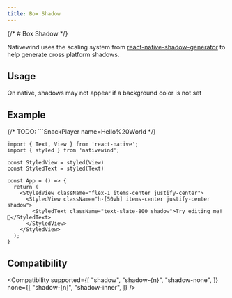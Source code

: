 ```yaml
---
title: Box Shadow
---
```



{/* # Box Shadow */}

Nativewind uses the scaling system from [react-native-shadow-generator](https://ethercreative.github.io/react-native-shadow-generator/) to help generate cross platform shadows.

## Usage

<Usage />

<Callout type="warn" title="CAUTION">
On native, shadows may not appear if a background color is not set
</Callout>

## Example

{/* TODO: ```SnackPlayer name=Hello%20World */}

```tsx
import { Text, View } from 'react-native';
import { styled } from 'nativewind';

const StyledView = styled(View)
const StyledText = styled(Text)

const App = () => {
  return (
    <StyledView className="flex-1 items-center justify-center">
      <StyledView className="h-[50vh] items-center justify-center shadow">
        <StyledText className="text-slate-800 shadow">Try editing me! 🎉</StyledText>
      </StyledView>
    </StyledView>
  );
}
```

## Compatibility

<Compatibility
  supported={[
    "shadow",
    "shadow-{n}",
    "shadow-none",
  ]}
  none={[
    "shadow-[n]",
    "shadow-inner",
  ]}
/>
